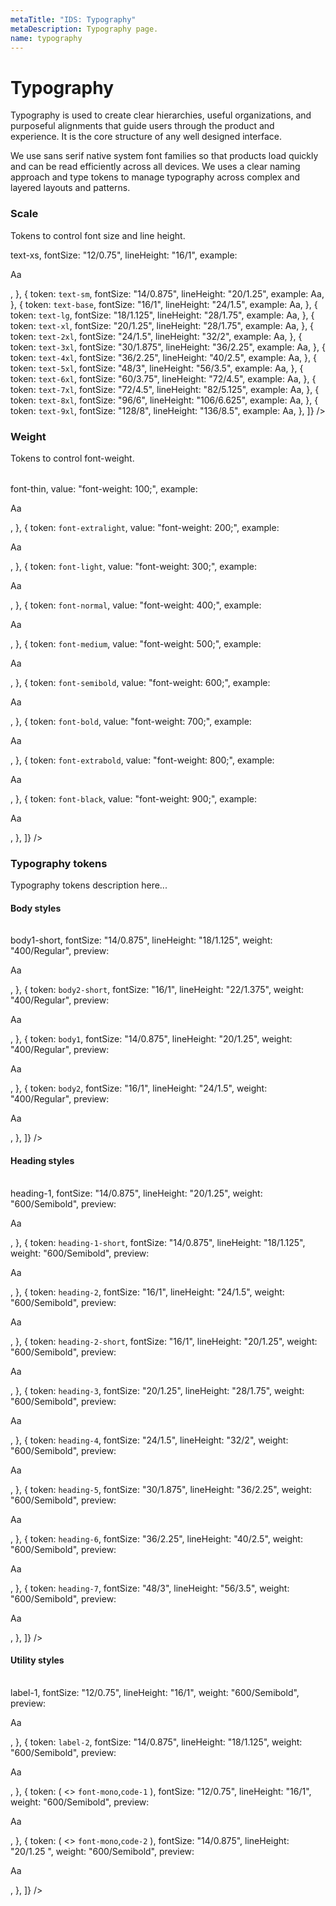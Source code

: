 ```yaml
---
metaTitle: "IDS: Typography"
metaDescription: Typography page.
name: typography
---
```


# Typography

Typography is used to create clear hierarchies, useful organizations, and purposeful alignments that guide users through the product and experience. It is the core structure of any well designed interface.

We use sans serif native system font families so that products load quickly and can be read efficiently across all devices. We uses a clear naming approach and type tokens to manage typography across complex and layered layouts and patterns.

### Scale

Tokens to control font size and line height.

<Table
  header={[
    {
      key: "token",
      title: "Token",
      className: "w-[30%]",
    },
    {
      key: "fontSize",
      title: "Font size px/rem",
      className: "w-[25%]",
    },
    {
      key: "lineHeight",
      title: "Line height px/rem",
      className: "w-[25%]",
    },
    {
      key: "example",
      title: "Example",
      className: "w-[20%]",
    },
  ]}
  data={[
    {
      token: <Code>text-xs</Code>,
      fontSize: "12/0.75",
      lineHeight: "16/1",
      example: <p className="text-xs">Aa</p>,
    },
    {
      token: <Code>text-sm</Code>,
      fontSize: "14/0.875",
      lineHeight: "20/1.25",
      example: <span className="text-sm">Aa</span>,
    },
    {
      token: <Code>text-base</Code>,
      fontSize: "16/1",
      lineHeight: "24/1.5",
      example: <span className="text-base">Aa</span>,
    },
    {
      token: <Code>text-lg</Code>,
      fontSize: "18/1.125",
      lineHeight: "28/1.75",
      example: <span className="text-lg">Aa</span>,
    },
    {
      token: <Code>text-xl</Code>,
      fontSize: "20/1.25",
      lineHeight: "28/1.75",
      example: <span className="text-xl">Aa</span>,
    },
    {
      token: <Code>text-2xl</Code>,
      fontSize: "24/1.5",
      lineHeight: "32/2",
      example: <span className="text-2xl">Aa</span>,
    },
    {
      token: <Code>text-3xl</Code>,
      fontSize: "30/1.875",
      lineHeight: "36/2.25",
      example: <span className="text-3xl">Aa</span>,
    },
    {
      token: <Code>text-4xl</Code>,
      fontSize: "36/2.25",
      lineHeight: "40/2.5",
      example: <span className="text-4xl">Aa</span>,
    },
    {
      token: <Code>text-5xl</Code>,
      fontSize: "48/3",
      lineHeight: "56/3.5",
      example: <span className="text-5xl">Aa</span>,
    },
    {
      token: <Code>text-6xl</Code>,
      fontSize: "60/3.75",
      lineHeight: "72/4.5",
      example: <span className="text-6xl">Aa</span>,
    },
    {
      token: <Code>text-7xl</Code>,
      fontSize: "72/4.5",
      lineHeight: "82/5.125",
      example: <span className="text-7xl">Aa</span>,
    },
    {
      token: <Code>text-8xl</Code>,
      fontSize: "96/6",
      lineHeight: "106/6.625",
      example: <span className="text-8xl">Aa</span>,
    },
    {
      token: <Code>text-9xl</Code>,
      fontSize: "128/8",
      lineHeight: "136/8.5",
      example: <span className="text-9xl">Aa</span>,
    },
  ]}
/>

### Weight

Tokens to control font-weight.

<Table
  header={[
    {
      key: "token",
      title: "Token",
      className: "w-[40%]",
    },
    {
      key: "value",
      title: "Value",
      className: "w-[40%]",
    },
    {
      key: "example",
      title: "Example",
      className: "w-[20%]",
    },
  ]}
  data={[
    {
      token: <Code>font-thin</Code>,
      value: "font-weight: 100;",
      example: <p className="font-thin">Aa</p>,
    },
    {
      token: <Code>font-extralight</Code>,
      value: "font-weight: 200;",
      example: <p className="font-extralight">Aa</p>,
    },
    {
      token: <Code>font-light</Code>,
      value: "font-weight: 300;",
      example: <p className="font-light">Aa</p>,
    },
    {
      token: <Code>font-normal</Code>,
      value: "font-weight: 400;",
      example: <p className="font-normal">Aa</p>,
    },
    {
      token: <Code>font-medium</Code>,
      value: "font-weight: 500;",
      example: <p className="font-medium">Aa</p>,
    },
    {
      token: <Code>font-semibold</Code>,
      value: "font-weight: 600;",
      example: <p className="font-semibold">Aa</p>,
    },
    {
      token: <Code>font-bold</Code>,
      value: "font-weight: 700;",
      example: <p className="font-bold">Aa</p>,
    },
    {
      token: <Code>font-extrabold</Code>,
      value: "font-weight: 800;",
      example: <p className="font-extrabold">Aa</p>,
    },
    {
      token: <Code>font-black</Code>,
      value: "font-weight: 900;",
      example: <p className="font-black">Aa</p>,
    },
  ]}
/>

### Typography tokens

Typography tokens description here...

#### Body styles

<Table
  header={[
    {
      key: "token",
      title: "Token",
      className: "w-[30%]",
    },
    {
      key: "fontSize",
      title: "Size px/rem",
      className: "w-[15%]",
    },
    {
      key: "lineHeight",
      title: "Line height px/rem",
      className: "w-[15%]",
    },
    {
      key: "weight",
      title: "Weight",
      className: "w-[20%]",
    },
    {
      key: "preview",
      title: "Preview",
      className: "w-[20%]",
    },
  ]}
  data={[
    {
      token: <Code>body1-short</Code>,
      fontSize: "14/0.875",
      lineHeight: "18/1.125",
      weight: "400/Regular",
      preview: <p className="text-body1-short">Aa</p>,
    },
    {
      token: <Code>body2-short</Code>,
      fontSize: "16/1",
      lineHeight: "22/1.375",
      weight: "400/Regular",
      preview: <p className="text-body2-short">Aa</p>,
    },
    {
      token: <Code>body1</Code>,
      fontSize: "14/0.875",
      lineHeight: "20/1.25",
      weight: "400/Regular",
      preview: <p className="text-body1">Aa</p>,
    },
    {
      token: <Code>body2</Code>,
      fontSize: "16/1",
      lineHeight: "24/1.5",
      weight: "400/Regular",
      preview: <p className="text-body2">Aa</p>,
    },
  ]}
/>

#### Heading styles

<Table
  header={[
    {
      key: "token",
      title: "Token",
      className: "w-[30%]",
    },
    {
      key: "fontSize",
      title: "Size px/rem",
      className: "w-[15%]",
    },
    {
      key: "lineHeight",
      title: "Line height px/rem",
      className: "w-[15%]",
    },
    {
      key: "weight",
      title: "Weight",
      className: "w-[20%]",
    },
    {
      key: "preview",
      title: "Preview",
      className: "w-[20%]",
    },
  ]}
  data={[
    {
      token: <Code>heading-1</Code>,
      fontSize: "14/0.875",
      lineHeight: "20/1.25",
      weight: "600/Semibold",
      preview: <p className="text-heading-1">Aa</p>,
    },
    {
      token: <Code>heading-1-short</Code>,
      fontSize: "14/0.875",
      lineHeight: "18/1.125",
      weight: "600/Semibold",
      preview: <p className="text-heading-1-short">Aa</p>,
    },
    {
      token: <Code>heading-2</Code>,
      fontSize: "16/1",
      lineHeight: "24/1.5",
      weight: "600/Semibold",
      preview: <p className="text-heading-2">Aa</p>,
    },
    {
      token: <Code>heading-2-short</Code>,
      fontSize: "16/1",
      lineHeight: "20/1.25",
      weight: "600/Semibold",
      preview: <p className="text-heading-2-short">Aa</p>,
    },
    {
      token: <Code>heading-3</Code>,
      fontSize: "20/1.25",
      lineHeight: "28/1.75",
      weight: "600/Semibold",
      preview: <p className="text-heading-3">Aa</p>,
    },
    {
      token: <Code>heading-4</Code>,
      fontSize: "24/1.5",
      lineHeight: "32/2",
      weight: "600/Semibold",
      preview: <p className="text-heading-4">Aa</p>,
    },
    {
      token: <Code>heading-5</Code>,
      fontSize: "30/1.875",
      lineHeight: "36/2.25",
      weight: "600/Semibold",
      preview: <p className="text-heading-5">Aa</p>,
    },
    {
      token: <Code>heading-6</Code>,
      fontSize: "36/2.25",
      lineHeight: "40/2.5",
      weight: "600/Semibold",
      preview: <p className="text-heading-6">Aa</p>,
    },
    {
      token: <Code>heading-7</Code>,
      fontSize: "48/3",
      lineHeight: "56/3.5",
      weight: "600/Semibold",
      preview: <p className="text-heading-7">Aa</p>,
    },
  ]}
/>

#### Utility styles

<Table
  header={[
    {
      key: "token",
      title: "Token",
      className: "w-[30%]",
    },
    {
      key: "fontSize",
      title: "Size px/rem",
      className: "w-[15%]",
    },
    {
      key: "lineHeight",
      title: "Line height px/rem",
      className: "w-[15%]",
    },
    {
      key: "weight",
      title: "Weight",
      className: "w-[20%]",
    },
    {
      key: "preview",
      title: "Preview",
      className: "w-[20%]",
    },
  ]}
  data={[
    {
      token: <Code>label-1</Code>,
      fontSize: "12/0.75",
      lineHeight: "16/1",
      weight: "600/Semibold",
      preview: <p className="text-label-1">Aa</p>,
    },
    {
      token: <Code>label-2</Code>,
      fontSize: "14/0.875",
      lineHeight: "18/1.125",
      weight: "600/Semibold",
      preview: <p className="text-label-2">Aa</p>,
    },
    {
      token: (
        <>
          <Code>font-mono</Code>,<Code>code-1</Code>
        </>
      ),
      fontSize: "12/0.75",
      lineHeight: "16/1",
      weight: "600/Semibold",
      preview: <p className="font-mono text-code-1">Aa</p>,
    },
    {
      token: (
        <>
          <Code>font-mono</Code>,<Code>code-2</Code>
        </>
      ),
      fontSize: "14/0.875",
      lineHeight: "20/1.25 ",
      weight: "600/Semibold",
      preview: <p className="font-mono text-code-2">Aa</p>,
    },
  ]}
/>
